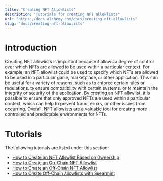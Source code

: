 ```yaml
---
title: "Creating NFT Allowlists"
description: "Tutorials for creating NFT allowlists"
url: "https://docs.alchemy.com/docs/creating-nft-allowlists"
slug: "docs/creating-nft-allowlists"
---
```



# Introduction

Creating NFT allowlists is important because it allows a degree of control over which NFTs are allowed to be used within a particular context. For example, an NFT allowlist could be used to specify which NFTs are allowed to be used in a particular game, marketplace, or other application. This can be useful for a variety of reasons, such as to enforce certain rules or regulations, to ensure compatibility with certain systems, or to maintain the integrity or security of the application. By creating an NFT allowlist, it is possible to ensure that only approved NFTs are used within a particular context, which can help to prevent fraud, errors, or other issues from occurring. Overall, NFT allowlists are a valuable tool for creating more controlled and predictable environments for NFTs.

# Tutorials

The following tutorials are listed under this section:

* [How to Create an NFT Allowlist Based on Ownership](/docs/how-to-create-allowlists-based-on-nft-ownership)
* [How to Create an On-Chain NFT Allowlist](/docs/how-to-create-an-on-chain-nft-allowlist)
* [How to Create an Off-Chain NFT Allowlist](/docs/how-to-create-an-off-chain-nft-allowlist)
* [How to Create Off-Chain Allowlists with Spearmint](/docs/how-to-create-off-chain-allowlists-with-spearmint)
